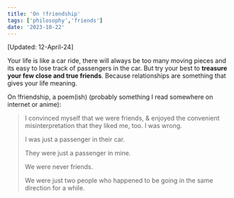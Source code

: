 ```yaml
---
title: 'On !friendship'
tags: ['philosophy','friends']
date: '2023-10-22'
---
```


[Updated: 12-April-24]

Your life is like a car ride, there will always be too many moving pieces and its easy to lose track of passengers in the car.
But try your best to **treasure your few close and true friends**. Because relationships are something that gives your life meaning.

On !friendship, a poem(ish) (probably something I read somewhere on internet or anime):

<blockquote>
I convinced myself that we were friends, & enjoyed the convenient misinterpretation that they liked me, too. I was wrong.

I was just a passenger in their car.

They were just a passenger in mine.

We were never friends.

We were just two people who happened to be going in the same direction for a while.
</blockquote>
